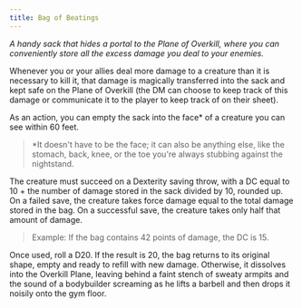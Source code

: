```yaml
---
title: Bag of Beatings
---
```



<MaskedImage
  src="https://www.123bigbags.com/it/1312-large_default/sacco-grande-per-tronchi-90x90x110-ordina-online.jpg"
  mask="8"
/>

_A handy sack that hides a portal to the Plane of Overkill, where you can conveniently store all the excess damage you deal to your enemies._

Whenever you or your allies deal more damage to a creature than it is necessary to kill it, that damage is magically transferred into the sack and kept safe on the Plane of Overkill (the DM can choose to keep track of this damage or communicate it to the player to keep track of on their sheet).

As an action, you can empty the sack into the face\* of a creature you can see within 60 feet.

> \*It doesn't have to be the face; it can also be anything else, like the stomach, back, knee, or the toe you're always stubbing against the nightstand.

The creature must succeed on a Dexterity saving throw, with a DC equal to 10 + the number of damage stored in the sack divided by 10, rounded up. On a failed save, the creature takes force damage equal to the total damage stored in the bag. On a successful save, the creature takes only half that amount of damage.

> Example: If the bag contains 42 points of damage, the DC is 15.

Once used, roll a D20. If the result is 20, the bag returns to its original shape, empty and ready to refill with new damage. Otherwise, it dissolves into the Overkill Plane, leaving behind a faint stench of sweaty armpits and the sound of a bodybuilder screaming as he lifts a barbell and then drops it noisily onto the gym floor.

